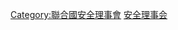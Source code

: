{{Catnav|頁面分類|组织|国际组织|联合国|聯合國安全理事會}}
{{Catnav|頁面分類|法律|国际法|联合国|聯合國安全理事會}}
{{catmore|联合国安全理事会决议}}
{{Commonscat|United Nations Security Council resolutions}}

[[Category:聯合國安全理事會|Category:聯合國安全理事會]]
[[Category:聯合國決議|安全理事会]]
